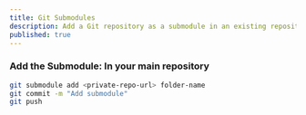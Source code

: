```yaml
---
title: Git Submodules
description: Add a Git repository as a submodule in an existing repository
published: true
---
```


### Add the Submodule: In your main repository

```bash
git submodule add <private-repo-url> folder-name
git commit -m "Add submodule"
git push
```